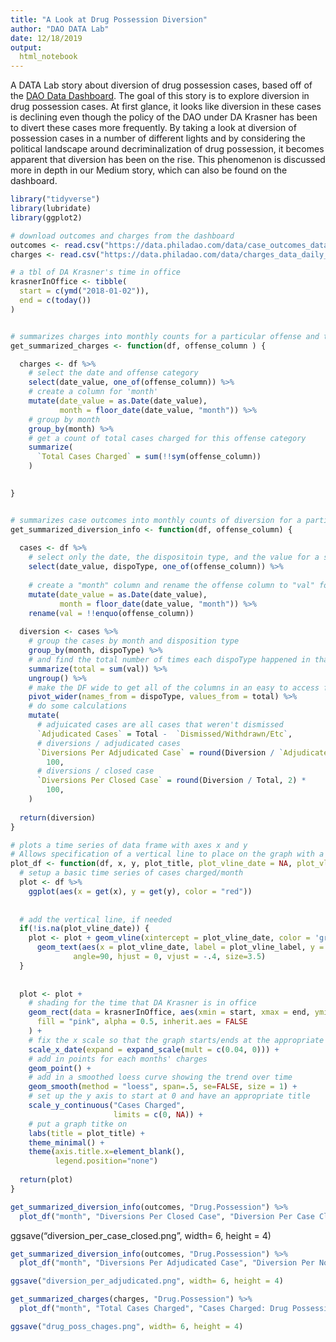 ```yaml
---
title: "A Look at Drug Possession Diversion"
author: "DAO DATA Lab"
date: 12/18/2019
output:
  html_notebook
---
```


A DATA Lab story about diversion of drug possession cases, based off of the [DAO Data Dashboard](https://data.philadao.com).  The goal of this story is to explore diversion in drug possession cases.  At first glance, it looks like diversion in these cases is declining even though the policy of the DAO under DA Krasner has been to divert these cases more frequently.  By taking a look at diversion of possession cases in a number of different lights and by considering the political landscape around decriminalization of drug possession, it becomes apparent that diversion has been on the rise.  This phenomenon is discussed more in depth in our Medium story, which can also be found on the dashboard.


```r
library("tidyverse")
library(lubridate)
library(ggplot2)

# download outcomes and charges from the dashboard
outcomes <- read.csv("https://data.philadao.com/data/case_outcomes_data_daily_citywide.csv", stringsAsFactors = FALSE)
charges <- read.csv("https://data.philadao.com/data/charges_data_daily_citywide.csv", stringsAsFactors = FALSE)

# a tbl of DA Krasner's time in office
krasnerInOffice <- tibble(
  start = c(ymd("2018-01-02")),
  end = c(today())
)


# summarizes charges into monthly counts for a particular offense and then graphs the total.
get_summarized_charges <- function(df, offense_column ) {

  charges <- df %>% 
    # select the date and offense category 
    select(date_value, one_of(offense_column)) %>%
    # create a column for 'month'
    mutate(date_value = as.Date(date_value),
           month = floor_date(date_value, "month")) %>%
    # group by month
    group_by(month) %>%
    # get a count of total cases charged for this offense category
    summarize(
      `Total Cases Charged` = sum(!!sym(offense_column))
    )
  

}


# summarizes case outcomes into monthly counts of diversion for a particular offense and then graphs the specified cacluated column
get_summarized_diversion_info <- function(df, offense_column) {
  
  cases <- df %>%
    # select only the date, the dispositoin type, and the value for a specified offense type
    select(date_value, dispoType, one_of(offense_column)) %>%
    
    # create a "month" column and rename the offense column to "val" for easier access later
    mutate(date_value = as.Date(date_value),
           month = floor_date(date_value, "month")) %>%
    rename(val = !!enquo(offense_column))
  
  diversion <- cases %>%
    # group the cases by month and disposition type
    group_by(month, dispoType) %>%
    # and find the total number of times each dispoType happened in that month
    summarize(total = sum(val)) %>%
    ungroup() %>%
    # make the DF wide to get all of the columns in an easy to access format
    pivot_wider(names_from = dispoType, values_from = total) %>%
    # do some calculations
    mutate(
      # adjuicated cases are all cases that weren't dismissed
      `Adjudicated Cases` = Total -  `Dismissed/Withdrawn/Etc`,
      # diversions / adjudicated cases
      `Diversions Per Adjudicated Case` = round(Diversion / `Adjudicated Cases`, 2) *
        100,
      # diversions / closed case
      `Diversions Per Closed Case` = round(Diversion / Total, 2) *
        100,
    )
  
  return(diversion)
}

# plots a time series of data frame with axes x and y
# Allows specification of a vertical line to place on the graph with a label.  This is used here for the placing of marijuana legalization.
plot_df <- function(df, x, y, plot_title, plot_vline_date = NA, plot_vline_label = NA) {
  # setup a basic time series of cases charged/month
  plot <- df %>% 
    ggplot(aes(x = get(x), y = get(y), color = "red"))
  
  
  # add the vertical line, if needed
  if(!is.na(plot_vline_date)) {
    plot <- plot + geom_vline(xintercept = plot_vline_date, color = 'grey25', size = 1) +
      geom_text(aes(x = plot_vline_date, label = plot_vline_label, y = 0), colour='grey25',
              angle=90, hjust = 0, vjust = -.4, size=3.5)
  }
  
  
  plot <- plot +
    # shading for the time that DA Krasner is in office
    geom_rect(data = krasnerInOffice, aes(xmin = start, xmax = end, ymin = -Inf, ymax = +Inf),
      fill = "pink", alpha = 0.5, inherit.aes = FALSE
    ) +
    # fix the x scale so that the graph starts/ends at the appropriate place
    scale_x_date(expand = expand_scale(mult = c(0.04, 0))) + 
    # add in points for each months' charges
    geom_point() +
    # add in a smoothed loess curve showing the trend over time
    geom_smooth(method = "loess", span=.5, se=FALSE, size = 1) +
    # set up the y axis to start at 0 and have an appropriate title
    scale_y_continuous("Cases Charged",
                       limits = c(0, NA)) + 
    # put a graph titke on
    labs(title = plot_title) + 
    theme_minimal() + 
    theme(axis.title.x=element_blank(),
          legend.position="none")
  
  return(plot)
}


```


```r
get_summarized_diversion_info(outcomes, "Drug.Possession") %>%
  plot_df("month", "Diversions Per Closed Case", "Diversion Per Case Closed: Drug Possession", ymd("2014-10-20"), "Marijuana Decriminalization")
```


ggsave("diversion_per_case_closed.png", width= 6, height = 4)

```r
get_summarized_diversion_info(outcomes, "Drug.Possession") %>%
  plot_df("month", "Diversions Per Adjudicated Case", "Diversion Per Non-Dropped Case: Drug Possession", ymd("2014-10-20"), "Marijuana Decriminalization")

ggsave("diversion_per_adjudicated.png", width= 6, height = 4)
```


```r
get_summarized_charges(charges, "Drug.Possession") %>%
  plot_df("month", "Total Cases Charged", "Cases Charged: Drug Possession", ymd("2014-10-20"), "Marijuana Decriminalization") 

ggsave("drug_poss_chages.png", width= 6, height = 4)
```

